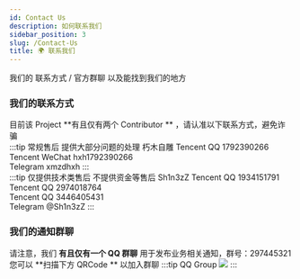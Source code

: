 ```yaml
---
id: Contact Us
description: 如何联系我们
sidebar_position: 3
slug: /Contact-Us
title: 🌍 联系我们
---
```



我们的 联系方式 / 官方群聊 以及能找到我们的地方

### 我们的联系方式
目前该 Project  **有且仅有两个 Contributor ** ，请认准以下联系方式，避免诈骗  
:::tip 常规售后 提供大部分问题的处理 朽木自雕
Tencent QQ 1792390266  
Tencent WeChat hxh1792390266  
Telegram xmzdhxh
:::  
:::tip 仅提供技术类售后 不提供资金等售后 Sh1n3zZ
Tencent QQ 1934151791  
Tencent QQ 2974018764  
Tencent QQ 3446405431  
Telegram @Sh1n3zZ
:::

### 我们的通知群聊
请注意，我们 **有且仅有一个 QQ 群聊** 用于发布业务相关通知，群号：297445321  
您可以 **扫描下方 QRCode ** 以加入群聊
:::tip QQ Group
<img src="https://api.uerr.cn/images/QRCode4StarWAF.png" />
:::

